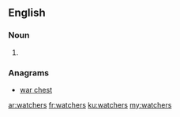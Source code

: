 ==English==

===Noun===
{{head|en|plural}}

# {{plural of|watcher|lang=en|nocat=1}}

===Anagrams===
* [[war chest#English|war chest]]

[[ar:watchers]]
[[fr:watchers]]
[[ku:watchers]]
[[my:watchers]]